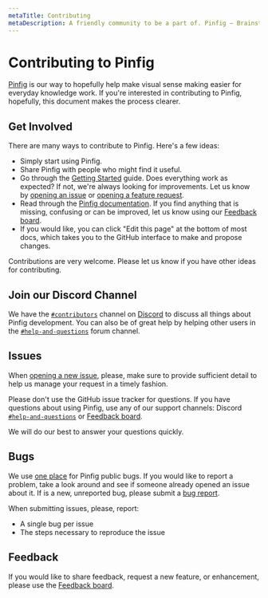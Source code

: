 ```yaml
---
metaTitle: Contributing
metaDescription: A friendly community to be a part of. Pinfig – Brainstorm. Learn. Write. Collaborate. Visually.
---
```


# Contributing to Pinfig

[Pinfig](https://pinfig.com) is our way to hopefully help make visual sense making easier for everyday knowledge work. If you're interested in contributing to Pinfig, hopefully, this document makes the process clearer.

## Get Involved

There are many ways to contribute to Pinfig. Here's a few ideas:

- Simply start using Pinfig.
- Share Pinfig with people who might find it useful.
- Go through the [Getting Started](https://pinfig.com/docs/overview/getting-started) guide. Does everything work as expected? If not, we're always looking for improvements. Let us know by [opening an issue](#issues) or [opening a feature request](#feedback).
- Read through the [Pinfig documentation](https://pinfig.com/docs/overview). If you find anything that is missing, confusing or can be improved, let us know using our [Feedback board](/feedback).
- If you would like, you can click "Edit this page" at the bottom of most docs, which takes you to the GitHub interface to make and propose changes.

Contributions are very welcome. Please let us know if you have other ideas for contributing.

## Join our Discord Channel

We have the [`#contributors`](https://discord.gg/6vuVdSxb) channel on [Discord](https://discord.gg/zyRdhvUQ) to discuss all things about Pinfig development. You can also be of great help by helping other users in the [`#help-and-questions`](https://discord.gg/Xc3yGw3T) forum channel.

## Issues

When [opening a new issue](/feedback), please, make sure to provide sufficient detail to help us manage your request in a timely fashion.

Please don't use the GitHub issue tracker for questions. If you have questions about using Pinfig, use any of our support channels: Discord [`#help-and-questions`](https://discord.gg/Xc3yGw3T) or [Feedback board](/feedback).

We will do our best to answer your questions quickly.

## Bugs

We use [one place](/feedback) for Pinfig public bugs. If you would like to report a problem, take a look around and see if someone already opened an issue about it. If is a new, unreported bug, please submit a [bug report](/feedback).

When submitting issues, please, report:

- A single bug per issue
- The steps necessary to reproduce the issue

## Feedback

If you would like to share feedback, request a new feature, or enhancement, please use the [Feedback board](/feedback).
